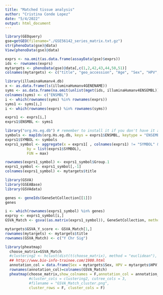 ```yaml
---
title: "Matched tissue analysis"
author: "Cristina Conde Lopez"
date: "5/4/2022"
output: html_document
---
```

```r
library(GEOquery)
gse=getGEO(filename="./GSE56142_series_matrix.txt.gz")
str(phenoData(gse)@data)
View(phenoData(gse)@data)
```

```r
exprs <- na.omit(as.data.frame(assayData(gse)$exprs))
ids <- rownames(exprs)
mytargets <- phenoData(gse)@data[,c(1,2,42,43,44,50,51)]
colnames(mytargets) <- c("title", "geo_accession", "Age", "Sex", "HPV", "Location", "Type")
```

```r
library(illuminaHumanv4.db)
x <- as.data.frame(ls(illuminaHumanv4GENENAME))
syms <- as.data.frame(na.omit(unlist(mget(ids, illuminaHumanv4ENSEMBL))))
colnames(syms) <- c("ENSMBL")
i <- which(rownames(syms) %in% rownames(exprs))
syms1 <- syms[i,]
i <- which(rownames(exprs) %in% rownames(syms))
```

```r
exprs1 <- exprs[i,]
exprs1$ENSMBL <- syms1
```

```r
library("org.Hs.eg.db") # remember to install it if you don't have it already
symbols <- mapIds(org.Hs.eg.db, keys = exprs1$ENSMBL, keytype = "ENSEMBL", column="SYMBOL")
exprs1$SYMBOL <- symbols
exprs1_symbol <- aggregate(x = exprs1[ , colnames(exprs1) != "SYMBOL" & colnames(exprs1) != "ENSMBL"],             # Mean by group
          by = list(exprs1$SYMBOL),
          FUN = max)
```


```r
rownames(exprs1_symbol) <- exprs1_symbol$Group.1
exprs1_symbol <- exprs1_symbol[,-1]
colnames(exprs1_symbol) <- mytargets$title
```

```r
library(GSVA)
library(GSEABase)
library(GSVAdata)
```

```r
genes <- geneIds(GeneSetCollection[[1]])
genes
```

```r
i <- which(rownames(exprs1_symbol) %in% genes)
exprsy <- exprs1_symbol[i,]
GSVA_Match <- gsva((as.matrix(exprs1_symbol)), GeneSetCollection, method = "gsva", annotation = "org.Hs.eg.db", min.sz=5, max.sz=500, parallel.sz = 4, kcdf="Gaussian")
```

```r
mytargets$GSVA_Y_score <- GSVA_Match[1,]
rownames(mytargets) <- mytargets$title
rownames(GSVA_Match) <- c("Y Chr Sig")
```


```r
library(pheatmap)
  choose_matrix=GSVA_Match
  #clustering2 <- hclust(dist(t(choose_matrix), method = "euclidean"), method = "ward.D2")
  ## http://www.bio-info-trainee.com/1980.html
  annotation_col = data.frame(Sex = mytargets$Sex, HPV = mytargets$HPV, Type = mytargets$Type)
  rownames(annotation_col)=colnames(GSVA_Match)
  pheatmap(choose_matrix,show_colnames = F,annotation_col = annotation_col, 
           #cluster_cols = clustering2, cutree_cols = 3,
           #filename = "GSVA_Match_cluster.png",
           cluster_rows = F, cluster_cols = F)
```
